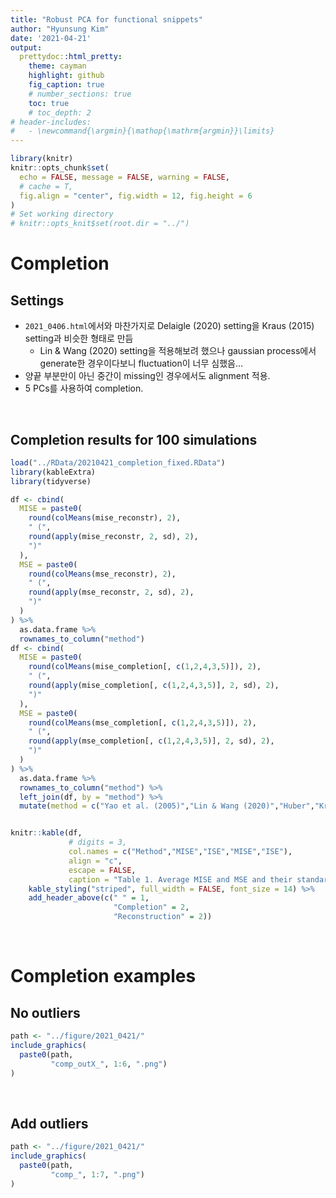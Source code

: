 ```yaml
---
title: "Robust PCA for functional snippets"
author: "Hyunsung Kim"
date: '2021-04-21'
output: 
  prettydoc::html_pretty:
    theme: cayman
    highlight: github
    fig_caption: true
    # number_sections: true
    toc: true
    # toc_depth: 2
# header-includes:
#   - \newcommand{\argmin}{\mathop{\mathrm{argmin}}\limits}
---
```


<style>
  p.caption {   <!-- figure caption -->
    font-size: 0.9em;
    font-style: italic;
    color: grey;
    <!-- margin-right: 10%; -->
    <!-- margin-left: 10%;   -->
    text-align: justify;
  }
  caption {    <!-- table caption -->
    font-size: 0.9em;
    font-style: italic;
    color: grey;
    <!-- margin-right: 10%; -->
    <!-- margin-left: 10%;   -->
    text-align: justify;
  }
</style>


```r
library(knitr)
knitr::opts_chunk$set(
  echo = FALSE, message = FALSE, warning = FALSE, 
  # cache = T,
  fig.align = "center", fig.width = 12, fig.height = 6
)
# Set working directory
# knitr::opts_knit$set(root.dir = "../")
```


# Completion

## Settings
- `2021_0406.html`에서와 마찬가지로 Delaigle (2020) setting을 Kraus (2015) setting과 비슷한 형태로 만듬
  - Lin & Wang (2020) setting을 적용해보려 했으나 gaussian process에서 generate한 경우이다보니 fluctuation이 너무 심했음...
- 양끝 부분만이 아닌 중간이 missing인 경우에서도 alignment 적용.
- 5 PCs를 사용하여 completion.


<br>

## Completion results for 100 simulations

```r
load("../RData/20210421_completion_fixed.RData")
library(kableExtra)
library(tidyverse)

df <- cbind(
  MISE = paste0(
    round(colMeans(mise_reconstr), 2),
    " (",
    round(apply(mise_reconstr, 2, sd), 2),
    ")"
  ), 
  MSE = paste0(
    round(colMeans(mse_reconstr), 2),
    " (",
    round(apply(mse_reconstr, 2, sd), 2),
    ")"
  )
) %>% 
  as.data.frame %>% 
  rownames_to_column("method")
df <- cbind(
  MISE = paste0(
    round(colMeans(mise_completion[, c(1,2,4,3,5)]), 2),
    " (",
    round(apply(mise_completion[, c(1,2,4,3,5)], 2, sd), 2),
    ")"
  ), 
  MSE = paste0(
    round(colMeans(mse_completion[, c(1,2,4,3,5)]), 2),
    " (",
    round(apply(mse_completion[, c(1,2,4,3,5)], 2, sd), 2),
    ")"
  )
) %>% 
  as.data.frame %>% 
  rownames_to_column("method") %>% 
  left_join(df, by = "method") %>% 
  mutate(method = c("Yao et al. (2005)","Lin & Wang (2020)","Huber","Kraus (2015)","Huber+aligned"))


knitr::kable(df,
             # digits = 3,
             col.names = c("Method","MISE","ISE","MISE","ISE"),
             align = "c",
             escape = FALSE,
             caption = "Table 1. Average MISE and MSE and their standard errors for the completion and reconstruction in 100 simulations.") %>%
    kable_styling("striped", full_width = FALSE, font_size = 14) %>%
    add_header_above(c(" " = 1,
                       "Completion" = 2,
                       "Reconstruction" = 2))
```


<br>

# Completion examples

## No outliers
```r
path <- "../figure/2021_0421/"
include_graphics(
  paste0(path,
         "comp_outX_", 1:6, ".png")
)
```


<br>

## Add outliers 
```r
path <- "../figure/2021_0421/"
include_graphics(
  paste0(path,
         "comp_", 1:7, ".png")
)
```